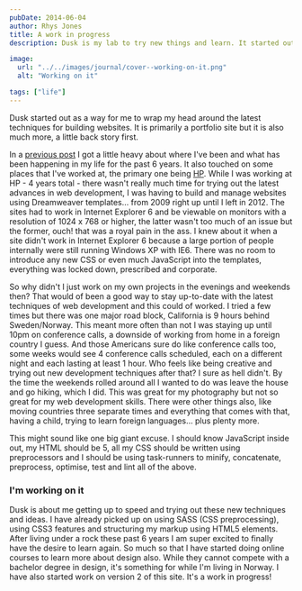 ```yaml
---
pubDate: 2014-06-04
author: Rhys Jones
title: A work in progress
description: Dusk is my lab to try new things and learn. It started out as a way for me to wrap my head around the latest techniques for building websites. 

image:
  url: "../../images/journal/cover--working-on-it.png"
  alt: "Working on it"

tags: ["life"]
---
```

Dusk started out as a way for me to wrap my head around the latest techniques for building websites. It is primarily a portfolio site but it is also much more, a little back story first.

In a [previous post](/journal/so-its-been-a-while) I got a little heavy about where I've been and what has been happening in my life for the past 6 years. It also touched on some places that I've worked at, the primary one being <a href="http://www8.hp.com/us/en/solutions/business-solutions/software.html" target="_blank">HP</a>. While I was working at HP - 4 years total - there wasn't really much time for trying out the latest advances in web development, I was having to build and manage websites using Dreamweaver templates… from 2009 right up until I left in 2012. The sites had to work in Internet Explorer 6 and be viewable on monitors with a resolution of 1024 x 768 or higher, the latter wasn't too much of an issue but the former, ouch! that was a royal pain in the ass. I knew about it when a site didn't work in Internet Explorer 6 because a large portion of people internally were still running Windows XP with IE6. There was no room to introduce any new CSS or even much JavaScript into the templates, everything was locked down, prescribed and corporate.

So why didn't I just work on my own projects in the evenings and weekends then? That would of been a good way to stay up-to-date with the latest techniques of web development and this could of worked. I tried a few times but there was one major road block, California is 9 hours behind Sweden/Norway. This meant more often than not I was staying up until 10pm on conference calls, a downside of working from home in a foreign country I guess. And those Americans sure do like conference calls too, some weeks would see 4 conference calls scheduled, each on a different night and each lasting at least 1 hour. Who feels like being creative and trying out new development techniques after that? I sure as hell didn't. By the time the weekends rolled around all I wanted to do was leave the house and go hiking, which I did. This was great for my photography but not so great for my web development skills. There were other things also, like moving countries three separate times and everything that comes with that, having a child, trying to learn foreign languages… plus plenty more.

This might sound like one big giant excuse. I should know JavaScript inside out, my HTML should be 5, all my CSS should be written using preprocessors and I should be using task-runners to minify, concatenate, preprocess, optimise, test and lint all of the above.

### I'm working on it

Dusk is about me getting up to speed and trying out these new techniques and ideas. I have already picked up on using SASS (CSS preprocessing), using CSS3 features and structuring my markup using HTML5 elements. After living under a rock these past 6 years I am super excited to finally have the desire to learn again. So much so that I have started doing online courses to learn more about design also. While they cannot compete with a bachelor degree in design, it's something for while I'm living in Norway. I have also started work on version 2 of this site. It's a work in progress!
